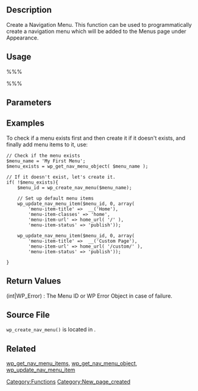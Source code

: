 == Description ==

Create a Navigation Menu. This function can be used to programmatically create a navigation menu which will be added to the Menus page under Appearance.

== Usage ==

%%%<?php $menu_id = wp_create_nav_menu($menu_name) ?>%%%

== Parameters ==

{{Parameter|$menu_name|string|The title of the menu to create.}}

==Examples==

To check if a menu exists first and then create it if it doesn't exists, and finally add menu items to it, use:

<pre>
// Check if the menu exists
$menu_name = 'My First Menu';
$menu_exists = wp_get_nav_menu_object( $menu_name );

// If it doesn't exist, let's create it.
if( !$menu_exists){
    $menu_id = wp_create_nav_menu($menu_name);

	// Set up default menu items
    wp_update_nav_menu_item($menu_id, 0, array(
        'menu-item-title' =>  __('Home'),
        'menu-item-classes' => 'home',
        'menu-item-url' => home_url( '/' ), 
        'menu-item-status' => 'publish'));

    wp_update_nav_menu_item($menu_id, 0, array(
        'menu-item-title' =>  __('Custom Page'),
        'menu-item-url' => home_url( '/custom/' ), 
        'menu-item-status' => 'publish'));

}
</pre>

== Return Values ==

; (int&#124;WP_Error) : The Menu ID or WP Error Object in case of failure.

== Source File ==

<tt>wp_create_nav_menu()</tt> is located in {{Trac|wp-includes/nav-menu.php}}.

== Related ==
[[Function Reference/wp_get_nav_menu_items|wp_get_nav_menu_items]], 
[[Function Reference/wp_get_nav_menu_object|wp_get_nav_menu_object]],
[[Function Reference/wp_update_nav_menu_item|wp_update_nav_menu_item]]
{{Tag Footer}}

[[Category:Functions]]
[[Category:New_page_created]]